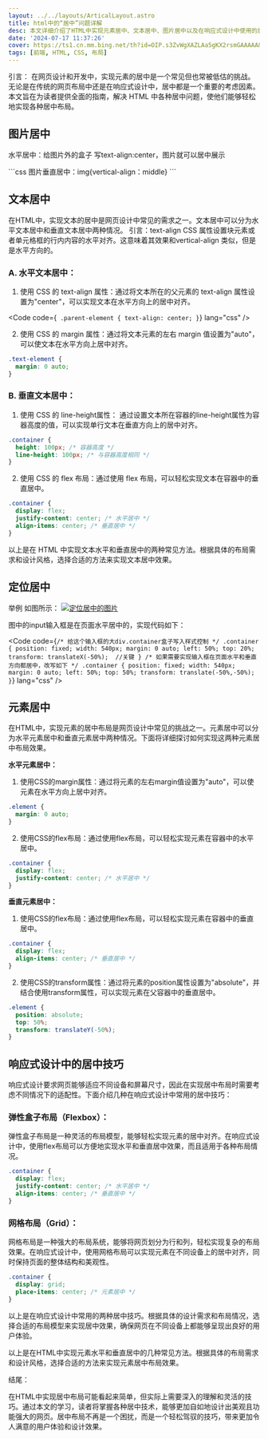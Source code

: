 ```yaml
---
layout: ../../layouts/ArticalLayout.astro
title: html中的“居中”问题详解
desc: 本文详细介绍了HTML中实现元素居中、文本居中、图片居中以及在响应式设计中使用的居中技巧，包括Flexbox和Grid布局。通过这些方法，设计师可以轻松应对各种布局需求，提升网页设计的灵活性和用户体验。测试超长内容隐藏第二行末尾xxxxxxxxxxxxxxxxxx
date: '2024-07-17 11:37:26'
cover: https://ts1.cn.mm.bing.net/th?id=OIP.s3ZvWgXAZLAa5gKX2rsmGAAAAA&w=80&h=80&c=7&qlt=80&o=6&pid=13.1
tags: [前端, HTML, CSS, 布局]
---
```



引言：
在网页设计和开发中，实现元素的居中是一个常见但也常被低估的挑战。无论是在传统的网页布局中还是在响应式设计中，居中都是一个重要的考虑因素。本文旨在为读者提供全面的指南，解决 HTML 中各种居中问题，使他们能够轻松地实现各种居中布局。

<h2>图片居中</h2>
<p>水平居中：给图片外的盒子 写text-align:center，图片就可以居中展示</p>
```css
图片垂直居中：img{vertical-align：middle}
```

<h2>文本居中</h2>
在HTML中，实现文本的居中是网页设计中常见的需求之一。文本居中可以分为水平文本居中和垂直文本居中两种情况。
引言：text-align CSS 属性设置块元素或者单元格框的行内内容的水平对齐。这意味着其效果和vertical-align
类似，但是是水平方向的。

<h3 class="text-orange-400">A. 水平文本居中：</h3>

1. 使用 CSS 的 text-align 属性：通过将文本所在的父元素的 text-align 属性设置为"center"，可以实现文本在水平方向上的居中对齐。

<Code
  code={`
.parent-element {
  text-align: center;
}`}
  lang="css"
/>

2. 使用 CSS 的 margin 属性：通过将文本元素的左右 margin 值设置为"auto"，可以使文本在水平方向上居中对齐。

```css
.text-element {
  margin: 0 auto;
}
```

<h3 class="text-orange-600">B. 垂直文本居中：</h3>

1. 使用 CSS 的 line-height属性：
   通过设置文本所在容器的line-height属性为容器高度的值，可以实现单行文本在垂直方向上的居中对齐。

```css
.container {
  height: 100px; /* 容器高度 */
  line-height: 100px; /* 与容器高度相同 */
}
```

2. 使用 CSS 的 flex 布局：通过使用 flex 布局，可以轻松实现文本在容器中的垂直居中。

```css
.container {
  display: flex;
  justify-content: center; /* 水平居中 */
  align-items: center; /* 垂直居中 */
}
```

以上是在 HTML 中实现文本水平和垂直居中的两种常见方法。根据具体的布局需求和设计风格，选择合适的方法来实现文本居中效果。

## 定位居中

举例 如图所示：
[![定位居中的图片](https://cdnjson.com/images/2024/07/17/73cea6b267004d329cd2dbbf965c9133.png)](https://cdnjson.com/images/2024/07/17/73cea6b267004d329cd2dbbf965c9133.png)

图中的input输入框是在页面水平居中的，实现代码如下：

<Code
  code={`/* 给这个输入框的大div.container盒子写入样式控制 */
.container {
    position: fixed;
    width: 540px;
    margin: 0 auto;
    left: 50%;
    top: 20%;
    transform: translateX(-50%);  //关键
}
/* 如果需要实现输入框在页面水平和垂直方向都居中，改写如下 */
.container {
    position: fixed;
    width: 540px;
    margin: 0 auto;
    left: 50%;
    top: 50%;
    transform: translate(-50%,-50%);
    }`}
  lang="css"
/>

## 元素居中

在HTML中，实现元素的居中布局是网页设计中常见的挑战之一。元素居中可以分为水平元素居中和垂直元素居中两种情况。下面将详细探讨如何实现这两种元素居中布局效果。

**水平元素居中：**

1. 使用CSS的margin属性：通过将元素的左右margin值设置为"auto"，可以使元素在水平方向上居中对齐。

```css
.element {
  margin: 0 auto;
}
```

2. 使用CSS的flex布局：通过使用flex布局，可以轻松实现元素在容器中的水平居中。

```css
.container {
  display: flex;
  justify-content: center; /* 水平居中 */
}
```

**垂直元素居中：**

1. 使用CSS的flex布局：通过使用flex布局，可以轻松实现元素在容器中的垂直居中。

```css
.container {
  display: flex;
  align-items: center; /* 垂直居中 */
}
```

2. 使用CSS的transform属性：通过将元素的position属性设置为"absolute"，并结合使用transform属性，可以实现元素在父容器中的垂直居中。

```css
.element {
  position: absolute;
  top: 50%;
  transform: translateY(-50%);
}
```

## 响应式设计中的居中技巧

响应式设计要求网页能够适应不同设备和屏幕尺寸，因此在实现居中布局时需要考虑不同情况下的适配性。下面介绍几种在响应式设计中常用的居中技巧：

### 弹性盒子布局（Flexbox）：

弹性盒子布局是一种灵活的布局模型，能够轻松实现元素的居中对齐。在响应式设计中，使用flex布局可以方便地实现水平和垂直居中效果，而且适用于各种布局情况。

```css
.container {
  display: flex;
  justify-content: center; /* 水平居中 */
  align-items: center; /* 垂直居中 */
}
```

### 网格布局（Grid）：

网格布局是一种强大的布局系统，能够将网页划分为行和列，轻松实现复杂的布局效果。在响应式设计中，使用网格布局可以实现元素在不同设备上的居中对齐，同时保持页面的整体结构和美观性。

```css
.container {
  display: grid;
  place-items: center; /* 元素居中 */
}
```

以上是在响应式设计中常用的两种居中技巧。根据具体的设计需求和布局情况，选择合适的布局模型来实现居中效果，确保网页在不同设备上都能够呈现出良好的用户体验。

以上是在HTML中实现元素水平和垂直居中的几种常见方法。根据具体的布局需求和设计风格，选择合适的方法来实现元素居中布局效果。

结尾：

在HTML中实现居中布局可能看起来简单，但实际上需要深入的理解和灵活的技巧。通过本文的学习，读者将掌握各种居中技术，能够更加自如地设计出美观且功能强大的网页。居中布局不再是一个困扰，而是一个轻松驾驭的技巧，带来更加令人满意的用户体验和设计效果。

